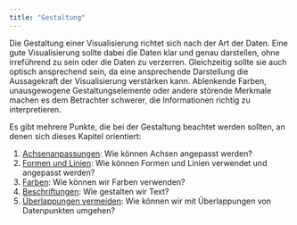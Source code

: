 ```yaml
---
title: "Gestaltung"
---
```


Die Gestaltung einer Visualisierung richtet sich nach der Art der Daten. Eine gute Visualisierung sollte dabei die Daten klar und genau darstellen, ohne irreführend zu sein oder die Daten zu verzerren. Gleichzeitig sollte sie auch optisch ansprechend sein, da eine ansprechende Darstellung die Aussagekraft der Visualisierung verstärken kann. Ablenkende Farben, unausgewogene Gestaltungselemente oder andere störende Merkmale machen es dem Betrachter schwerer, die Informationen richtig zu interpretieren.

Es gibt mehrere Punkte, die bei der Gestaltung beachtet werden sollten, an denen sich dieses Kapitel orientiert: 

1. [Achsenanpassungen](achsen_groesse.qmd): Wie können Achsen angepasst werden?
2. [Formen und Linien](formen_linien.qmd): Wie können Formen und Linien verwendet und angepasst werden?
3. [Farben](farben.qmd): Wie können wir Farben verwenden?
4. [Beschriftungen](text.qmd): Wie gestalten wir Text? 
5. [Überlappungen vermeiden](ueberlappungen.qmd): Wie können wir mit Überlappungen von Datenpunkten umgehen? 